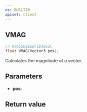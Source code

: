 ```yaml
---
ns: BUILTIN
apiset: client
---
```

## VMAG

```c
// 0x652D2EEEF1D3E62C
float VMAG(Vector3 pos);
```

Calculates the magnitude of a vector.

## Parameters
* **pos**:

## Return value